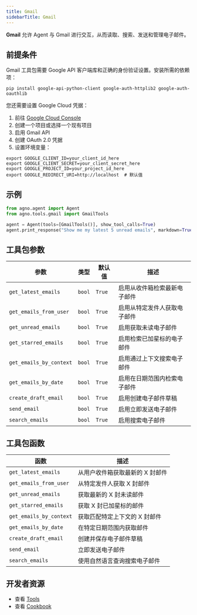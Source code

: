 ```yaml
---
title: Gmail
sidebarTitle: Gmail
---
```


**Gmail** 允许 Agent 与 Gmail 进行交互，从而读取、搜索、发送和管理电子邮件。

## 前提条件

Gmail 工具包需要 Google API 客户端库和正确的身份验证设置。安装所需的依赖项：

```shell
pip install google-api-python-client google-auth-httplib2 google-auth-oauthlib
```

您还需要设置 Google Cloud 凭据：

1. 前往 [Google Cloud Console](https://console.cloud.google.com)
2. 创建一个项目或选择一个现有项目
3. 启用 Gmail API
4. 创建 OAuth 2.0 凭据
5. 设置环境变量：

```shell
export GOOGLE_CLIENT_ID=your_client_id_here
export GOOGLE_CLIENT_SECRET=your_client_secret_here
export GOOGLE_PROJECT_ID=your_project_id_here
export GOOGLE_REDIRECT_URI=http://localhost  # 默认值
```

## 示例

```python cookbook/tools/gmail_tools.py
from agno.agent import Agent
from agno.tools.gmail import GmailTools

agent = Agent(tools=[GmailTools()], show_tool_calls=True)
agent.print_response("Show me my latest 5 unread emails", markdown=True)
```

## 工具包参数

| 参数              | 类型    | 默认值 | 描述                                     |
|--------------------|-------|-------|------------------------------------------|
| `get_latest_emails`| `bool`  | `True`  | 启用从收件箱检索最新电子邮件             |
| `get_emails_from_user`| `bool`  | `True`  | 启用从特定发件人获取电子邮件             |
| `get_unread_emails`| `bool`  | `True`  | 启用获取未读电子邮件                     |
| `get_starred_emails`| `bool`  | `True`  | 启用检索已加星标的电子邮件               |
| `get_emails_by_context`| `bool` | `True`  | 启用通过上下文搜索电子邮件               |
| `get_emails_by_date`| `bool`  | `True`  | 启用在日期范围内检索电子邮件             |
| `create_draft_email`| `bool`  | `True`  | 启用创建电子邮件草稿                     |
| `send_email`         | `bool`  | `True`  | 启用立即发送电子邮件                     |
| `search_emails`      | `bool`  | `True`  | 启用搜索电子邮件                         |

## 工具包函数

| 函数               | 描述                                     |
|--------------------|------------------------------------------|
| `get_latest_emails`| 从用户收件箱获取最新的 X 封邮件           |
| `get_emails_from_user`| 从特定发件人获取 X 封邮件                |
| `get_unread_emails`| 获取最新的 X 封未读邮件                    |
| `get_starred_emails`| 获取 X 封已加星标的邮件                    |
| `get_emails_by_context`| 获取匹配特定上下文的 X 封邮件            |
| `get_emails_by_date`| 在特定日期范围内获取邮件                 |
| `create_draft_email`| 创建并保存电子邮件草稿                   |
| `send_email`         | 立即发送电子邮件                         |
| `search_emails`      | 使用自然语言查询搜索电子邮件               |


## 开发者资源

- 查看 [Tools](https://github.com/agno-agi/agno/blob/main/libs/agno/agno/tools/gmail.py)
- 查看 [Cookbook](https://github.com/agno-agi/agno/blob/main/cookbook/tools/gmail_tools.py)